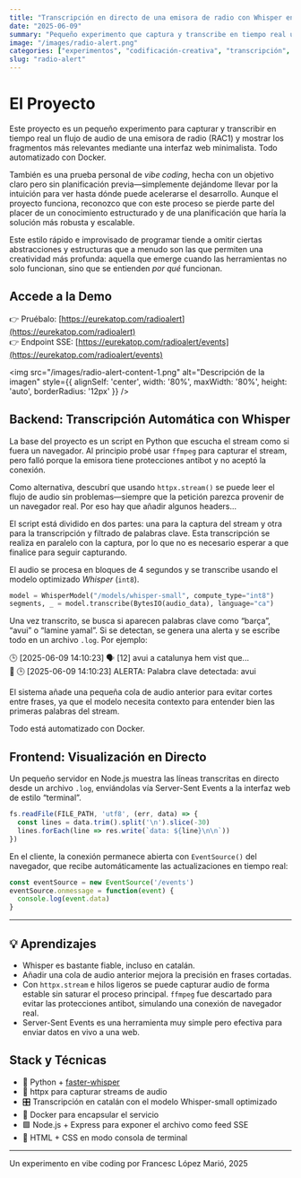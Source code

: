 ```yaml
---
title: "Transcripción en directo de una emisora de radio con Whisper en modo Vibe Coding"
date: "2025-06-09"
summary: "Pequeño experimento que captura y transcribe en tiempo real un stream de radio con Whisper, y muestra las palabras clave en una web de estilo retro."
image: "/images/radio-alert.png"
categories: ["experimentos", "codificación-creativa", "transcripción", "vibecoding", "ia"]
slug: "radio-alert"
---
```


# El Proyecto

Este proyecto es un pequeño experimento para capturar y transcribir en tiempo real un flujo de audio de una emisora de radio (RAC1) y mostrar los fragmentos más relevantes mediante una interfaz web minimalista. Todo automatizado con Docker.

También es una prueba personal de *vibe coding*, hecha con un objetivo claro pero sin planificación previa—simplemente dejándome llevar por la intuición para ver hasta dónde puede acelerarse el desarrollo. Aunque el proyecto funciona, reconozco que con este proceso se pierde parte del placer de un conocimiento estructurado y de una planificación que haría la solución más robusta y escalable.

Este estilo rápido e improvisado de programar tiende a omitir ciertas abstracciones y estructuras que a menudo son las que permiten una creatividad más profunda: aquella que emerge cuando las herramientas no solo funcionan, sino que se entienden *por qué* funcionan.

## Accede a la Demo

👉 Pruébalo: [https://eurekatop.com/radioalert](https://eurekatop.com/radioalert)  
👉 Endpoint SSE: [https://eurekatop.com/radioalert/events](https://eurekatop.com/radioalert/events)

<img
  src="/images/radio-alert-content-1.png"
  alt="Descripción de la imagen"
  style={{ alignSelf: 'center', width: '80%', maxWidth: '80%', height: 'auto', borderRadius: '12px' }}
/>

## Backend: Transcripción Automática con Whisper

La base del proyecto es un script en Python que escucha el stream como si fuera un navegador. Al principio probé usar `ffmpeg` para capturar el stream, pero falló porque la emisora tiene protecciones antibot y no aceptó la conexión.

Como alternativa, descubrí que usando `httpx.stream()` se puede leer el flujo de audio sin problemas—siempre que la petición parezca provenir de un navegador real. Por eso hay que añadir algunos headers...

El script está dividido en dos partes: una para la captura del stream y otra para la transcripción y filtrado de palabras clave. Esta transcripción se realiza en paralelo con la captura, por lo que no es necesario esperar a que finalice para seguir capturando.

El audio se procesa en bloques de 4 segundos y se transcribe usando el modelo optimizado *Whisper* (`int8`).

```python
model = WhisperModel("/models/whisper-small", compute_type="int8")
segments, _ = model.transcribe(BytesIO(audio_data), language="ca")
```

Una vez transcrito, se busca si aparecen palabras clave como “barça”, “avui” o “lamine yamal”. Si se detectan, se genera una alerta y se escribe todo en un archivo `.log`. Por ejemplo:

🕒 [2025-06-09 14:10:23] 🗣️ [12] avui a catalunya hem vist que...  
🚨 🕒 [2025-06-09 14:10:23] ALERTA: Palabra clave detectada: avui

El sistema añade una pequeña cola de audio anterior para evitar cortes entre frases, ya que el modelo necesita contexto para entender bien las primeras palabras del stream.

Todo está automatizado con Docker.

## Frontend: Visualización en Directo

Un pequeño servidor en Node.js muestra las líneas transcritas en directo desde un archivo `.log`, enviándolas vía Server-Sent Events a la interfaz web de estilo “terminal”.

```js
fs.readFile(FILE_PATH, 'utf8', (err, data) => {
  const lines = data.trim().split('\n').slice(-30)
  lines.forEach(line => res.write(`data: ${line}\n\n`))
})
```

En el cliente, la conexión permanece abierta con `EventSource()` del navegador, que recibe automáticamente las actualizaciones en tiempo real:

```js
const eventSource = new EventSource('/events')
eventSource.onmessage = function(event) {
  console.log(event.data)
}
```

---

## 💡 Aprendizajes

- Whisper es bastante fiable, incluso en catalán.
- Añadir una cola de audio anterior mejora la precisión en frases cortadas.
- Con `httpx.stream` e hilos ligeros se puede capturar audio de forma estable sin saturar el proceso principal. `ffmpeg` fue descartado para evitar las protecciones antibot, simulando una conexión de navegador real.
- Server-Sent Events es una herramienta muy simple pero efectiva para enviar datos en vivo a una web.

## Stack y Técnicas

- 🐍 Python + [faster-whisper](https://github.com/guillaumekln/faster-whisper)
- 📡 httpx para capturar streams de audio
- 🎛️ Transcripción en catalán con el modelo Whisper-small optimizado
- 🐳 Docker para encapsular el servicio
- 🟩 Node.js + Express para exponer el archivo como feed SSE
- 🎨 HTML + CSS en modo consola de terminal

---

Un experimento en vibe coding por Francesc López Marió, 2025
